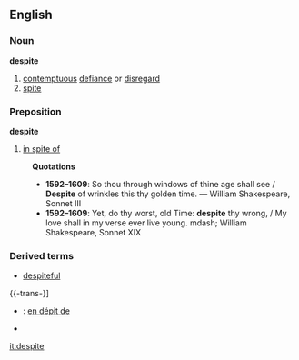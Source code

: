 ==English==
===Noun===
'''despite'''
# [[contemptuous]] [[defiance]] or [[disregard]]
# [[spite]]
===Preposition===
'''despite'''
# [[in spite of]]
:'''Quotations'''
:* '''1592&ndash;1609''': So thou through windows of thine age shall see / '''Despite''' of wrinkles this thy golden time. &mdash; William Shakespeare, Sonnet III
:* '''1592&ndash;1609''': Yet, do thy worst, old Time: '''despite''' thy wrong, / My love shall in my verse ever live young. mdash; William Shakespeare, Sonnet XIX

===Derived terms===
*[[despiteful]]

{{-trans-}]

* {{fr}} : [[en dépit de]]
* 

[[it:despite]]